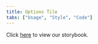 ```yaml
---
title: Options Tile
tabs: ["Usage", "Style", "Code"]
---
```


Click <a href="https://carbon-for-ibm-products.netlify.app/?path=/story/carbon-for-ibm-products-components-options-tile-optionstile-canary--options-tile" 
target="_blank">here</a> to view our storybook.
